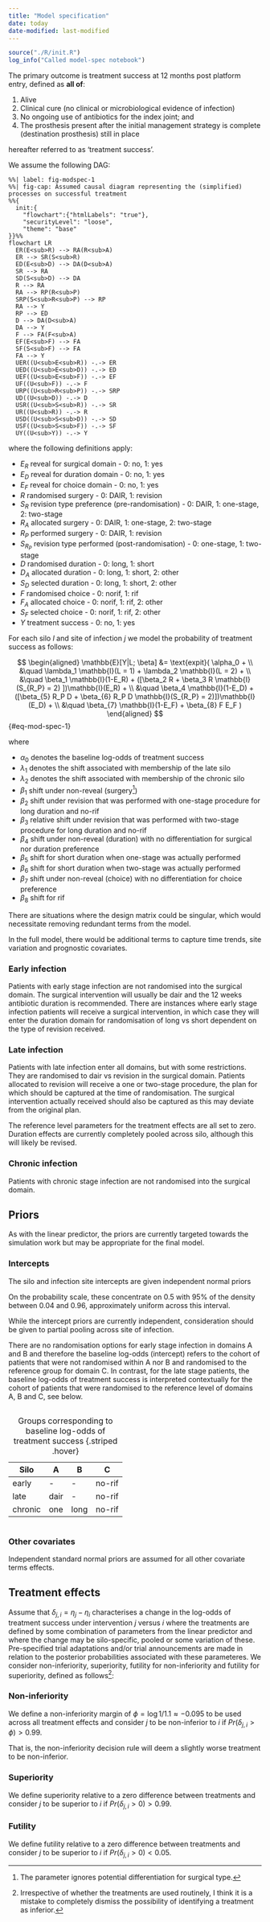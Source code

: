 ```yaml
---
title: "Model specification"
date: today
date-modified: last-modified
---
```


```r
source("./R/init.R")
log_info("Called model-spec notebook")
```

The primary outcome is treatment success at 12 months post platform entry, defined as **all of**: 

1. Alive
2. Clinical cure (no clinical or microbiological evidence of infection)
3. No ongoing use of antibiotics for the index joint; and
4. The prosthesis present after the initial management strategy is complete (destination prosthesis) still in place

hereafter referred to as 'treatment success'.

We assume the following DAG:

```mermaid
%%| label: fig-modspec-1
%%| fig-cap: Assumed causal diagram representing the (simplified) processes on successful treatment
%%{
  init:{
    "flowchart":{"htmlLabels": "true"},
    "securityLevel": "loose",
    "theme": "base"
}}%%
flowchart LR
  ER(E<sub>R) --> RA(R<sub>A) 
  ER --> SR(S<sub>R)
  ED(E<sub>D) --> DA(D<sub>A) 
  SR --> RA 
  SD(S<sub>D) --> DA 
  R --> RA
  RA --> RP(R<sub>P) 
  SRP(S<sub>R<sub>P) --> RP
  RA --> Y
  RP --> ED
  D --> DA(D<sub>A)
  DA --> Y
  F --> FA(F<sub>A)
  EF(E<sub>F) --> FA
  SF(S<sub>F) --> FA 
  FA --> Y
  UER((U<sub>E<sub>R)) -.-> ER
  UED((U<sub>E<sub>D)) -.-> ED
  UEF((U<sub>E<sub>F)) -.-> EF
  UF((U<sub>F)) -.-> F
  URP((U<sub>R<sub>P)) -.-> SRP
  UD((U<sub>D)) -.-> D
  USR((U<sub>S<sub>R)) -.-> SR
  UR((U<sub>R)) -.-> R
  USD((U<sub>S<sub>D)) -.-> SD
  USF((U<sub>S<sub>F)) -.-> SF
  UY((U<sub>Y)) -.-> Y
```

where the following definitions apply:

-   $E_R$ reveal for surgical domain - 0: no, 1: yes
-   $E_D$ reveal for duration domain - 0: no, 1: yes
-   $E_F$ reveal for choice domain - 0: no, 1: yes
-   $R$ randomised surgery - 0: DAIR, 1: revision
-   $S_R$ revision type preference (pre-randomisation) - 0: DAIR, 1: one-stage, 2: two-stage
-   $R_A$ allocated surgery - 0: DAIR, 1: one-stage, 2: two-stage
-   $R_P$ performed surgery - 0: DAIR, 1: revision
-   $S_{R_P}$ revision type performed (post-randomisation) - 0: one-stage, 1: two-stage
-   $D$ randomised duration - 0: long, 1: short
-   $D_A$ allocated duration - 0: long, 1: short, 2: other
-   $S_D$ selected duration - 0: long, 1: short, 2: other
-   $F$ randomised choice - 0: norif, 1: rif
-   $F_A$ allocated choice - 0: norif, 1: rif, 2: other
-   $S_F$ selected choice - 0: norif, 1: rif, 2: other
-   $Y$ treatment success - 0: no, 1: yes

For each silo $l$ and site of infection $j$ we model the probability of treatment success as follows:

$$
\begin{aligned}
\mathbb{E}[Y|L; \beta] &=  \text{expit}( \alpha_0 + \\ 
  &\quad \lambda_1 \mathbb{I}(L = 1) + \lambda_2 \mathbb{I}(L = 2) + \\
  &\quad \beta_1 \mathbb{I}(1-E_R) + ([\beta_2 R + \beta_3 R \mathbb{I}(S_{R_P} = 2) ])\mathbb{I}(E_R) + \\
  &\quad \beta_4 \mathbb{I}(1-E_D) + ([\beta_{5} R_P D + \beta_{6} R_P D \mathbb{I}(S_{R_P} = 2)])\mathbb{I}(E_D) + \\
  &\quad \beta_{7} \mathbb{I}(1-E_F) + \beta_{8} F E_F )
\end{aligned}
$$ {#eq-mod-spec-1}

where 

+ $\alpha_0$ denotes the baseline log-odds of treatment success 
+ $\lambda_1$ denotes the shift associated with membership of the late silo
+ $\lambda_2$ denotes the shift associated with membership of the chronic silo
+ $\beta_{1}$ shift under non-reveal (surgery^[The parameter ignores potential differentiation for surgical type.])
+ $\beta_{2}$ shift under revision that was performed with one-stage procedure for long duration and no-rif
+ $\beta_{3}$ relative shift under revision that was performed with two-stage procedure for long duration and no-rif
+ $\beta_{4}$ shift under non-reveal (duration) with no differentiation for surgical nor duration preference
+ $\beta_{5}$ shift for short duration when one-stage was actually performed
+ $\beta_{6}$ shift for short duration when two-stage was actually performed
+ $\beta_{7}$ shift under non-reveal (choice) with no differentiation for choice preference
+ $\beta_{8}$ shift for rif

There are situations where the design matrix could be singular, which would necessitate removing redundant terms from the model.

In the full model, there would be additional terms to capture time trends, site variation and prognostic covariates.


### Early infection

Patients with early stage infection are not randomised into the surgical domain.
The surgical intervention will usually be dair and the 12 weeks antibiotic duration is recommended.
There are instances where early stage infection patients will receive a surgical intervention, in which case they will enter the duration domain for randomisation of long vs short dependent on the type of revision received.

### Late infection

Patients with late infection enter all domains, but with some restrictions.
They are randomised to dair vs revision in the surgical domain. 
Patients allocated to revision will receive a one or two-stage procedure, the plan for which should be captured at the time of randomisation.
The surgical intervention actually received should also be captured as this may deviate from the original plan.

The reference level parameters for the treatment effects are all set to zero.
Duration effects are currently completely pooled across silo, although this will likely be revised.

### Chronic infection

Patients with chronic stage infection are not randomised into the surgical domain.

## Priors

As with the linear predictor, the priors are currently targeted towards the simulation work but may be appropriate for the final model.

### Intercepts

The silo and infection site intercepts are given independent normal priors

\begin{aligned}
\alpha_0 \sim \mathcal{N}(0, 1.5^2)
\end{aligned}

On the probability scale, these concentrate on 0.5 with 95% of the density between 0.04 and 0.96, approximately uniform across this interval.

While the intercept priors are currently independent, consideration should be given to partial pooling across site of infection.

There are no randomisation options for early stage infection in domains A and B and therefore the baseline log-odds (intercept) refers to the cohort of patients that were not randomised within A nor B and randomised to the reference group for domain C.
In contrast, for the late stage patients, the baseline log-odds of treatment success is interpreted contextually for the cohort of patients that were randomised to the reference level of domains A, B and C, see below.

::: {.column width="50%"}

| Silo |  A | B | C | 
|------|-----|---|---|
| early |  - | - | no-rif | 
| late  | dair | - | no-rif |
| chronic | one | long | no-rif |

: Groups corresponding to baseline log-odds of treatment success {.striped .hover}
:::

### Other covariates

Independent standard normal priors are assumed for all other covariate terms effects.


## Treatment effects

Assume that $\delta_{j,i} = \eta_j - \eta_i$ characterises a change in the log-odds of treatment success under intervention $j$ versus $i$ where the treatments are defined by some combination of parameters from the linear predictor and where the change may be silo-specific, pooled or some variation of these.
Pre-specified trial adaptations and/or trial announcements are made in relation to the posterior probabilities associated with these parameteres.
We consider non-inferiority, superiority, futility for non-inferiority and futility for superiority, defined as follows^[Irrespective of whether the treatments are used routinely, I think it is a mistake to completely dismiss the possibility of identifying a treatment as inferior.]:

### Non-inferiority

We define a non-inferiority margin of $\phi = \log{1/1.1} \approx -0.095$ to be used across all treatment effects and consider $j$ to be non-inferior to $i$ if $Pr(\delta_{j,i} > \phi) > 0.99$.

That is, the non-inferiority decision rule will deem a slightly worse treatment to be non-inferior.

### Superiority

We define superiority relative to a zero difference between treatments and consider $j$ to be superior to $i$ if $Pr(\delta_{j,i} > 0) > 0.99$.

### Futility

We define futility relative to a zero difference between treatments and consider $j$ to be superior to $i$ if $Pr(\delta_{j,i} > 0) < 0.05$.






